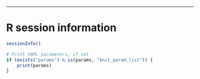 * * *



# R session information

```r
sessionInfo()
```

```r
# Print YAML parameters, if set
if (exists("params") & is(params, "knit_param_list")) {
    print(params)
}
```



[basejump]: http://steinbaugh.com/basejump
[steinbaugh.com]: http://steinbaugh.com
